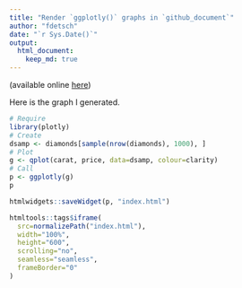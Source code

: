 ```yaml
---
title: "Render `ggplotly()` graphs in `github_document`"
author: "fdetsch"
date: "`r Sys.Date()`"
output: 
  html_document: 
    keep_md: true
---
```


(available online [here](https://stackoverflow.com/questions/61253015/render-ggplotly-in-r-markdown-github-document))

Here is the graph I generated. 

```r
# Require
library(plotly)
# Create
dsamp <- diamonds[sample(nrow(diamonds), 1000), ]
# Plot
g <- qplot(carat, price, data=dsamp, colour=clarity)
# Call
p <- ggplotly(g)
p

```

```r
htmlwidgets::saveWidget(p, "index.html")

htmltools::tags$iframe(
  src=normalizePath("index.html"),
  width="100%",
  height="600",
  scrolling="no",
  seamless="seamless",
  frameBorder="0"
)

```
